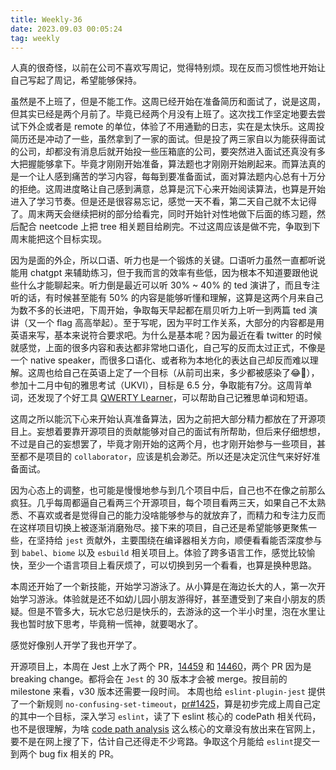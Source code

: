```yaml
---
title: Weekly-36
date: 2023.09.03 00:05:24
tag: weekly
---
```


人真的很奇怪，以前在公司不喜欢写周记，觉得特别烦。现在反而习惯性地开始让自己写起了周记，希望能够保持。

虽然是不上班了，但是不能工作。这周已经开始在准备简历和面试了，说是这周，但其实已经是两个月前了。毕竟已经两个月没有上班了。这次找工作坚定地要去尝试下外企或者是 remote 的单位，体验了不用通勤的日志，实在是太快乐。这周投简历还是冲动了一些，虽然拿到了一家的面试。但是投了两三家自以为能获得面试的公司，却都没有消息后就开始投一些压箱底的公司，要突然进入面试还真没有多大把握能够拿下。毕竟才刚刚开始准备，算法题也才刚刚开始刷起来。而算法真的是一个让人感到痛苦的学习内容，每每到要准备面试，面对算法题内心总有十万分的拒绝。这周进度略让自己感到满意，总算是沉下心来开始阅读算法，也算是开始进入了学习节奏。但是还是很容易忘记，感觉一天不看，第二天自己就不太记得了。周末两天会继续把树的部分给看完，同时开始针对性地做下后面的练习题，然后配合 neetcode 上把 tree 相关题目给刷完。不过这周应该是做不完，争取到下周末能把这个目标实现。

因为是面的外企，所以口语、听力也是一个锻炼的关键。口语听力虽然一直都听说能用 chatgpt 来辅助练习，但于我而言的效率有些低，因为根本不知道要跟他说些什么才能聊起来。听力倒是最近可以听 30% ~ 40% 的 ted 演讲了，而且专注听的话，有时候甚至能有 50% 的内容是能够听懂和理解，这算是这两个月来自己为数不多的长进吧，下周开始，争取每天早起都在扇贝听力上听一到两篇 ted 演讲（又一个 flag 高高举起）。至于写呢，因为平时工作关系，大部分的内容都是用英语来写，基本来说符合要求吧。为什么是基本呢？因为最近在看 twitter 的时候就感觉，上面的很多内容和表达都非常地口语化，自己写的反而太过正式，不像是一个 native speaker，而很多口语化、或者称为本地化的表达自己却反而难以理解。这周也给自己在英语上定了一个目标（从前司出来，多少都被感染了😂🥶），参加十二月中旬的雅思考试（UKVI），目标是 6.5 分，争取能有7分。这周背单词，还发现了个好工具 [QWERTY Learner](https://qwerty.kaiyi.cool/)，可以帮助自己记雅思单词和短语。

这周之所以能沉下心来开始认真准备算法，因为之前把大部分精力都放在了开源项目上。妄想着要靠开源项目的贡献能够对自己的面试有所帮助，但后来仔细想想，不过是自己的妄想罢了，毕竟才刚开始的这两个月，也才刚开始参与一些项目，甚至都不是项目的 `collaborator`，应该是机会渺茫。所以还是决定沉住气来好好准备面试。

因为心态上的调整，也可能是慢慢地参与到几个项目中后，自己也不在像之前那么疯狂。几乎每周都逼自己看两三个开源项目，每个项目看两三天，如果自己不太熟悉、不喜欢或者是觉得自己的能力没啥能够参与的就放弃了，而精力和专注力反而在这样项目切换上被逐渐消磨殆尽。接下来的项目，自己还是希望能够更聚焦一些，在坚持给 `jest` 贡献外，主要围绕在编译器相关方向，顺便看看能否深度参与到 `babel`、`biome` 以及 `esbuild` 相关项目上。体验了跨多语言工作，感觉比较愉快，至少一个语言项目上看厌烦了，可以切换到另一个看看，也算是换种思路。

本周还开始了一个新技能，开始学习游泳了。从小算是在海边长大的人，第一次开始学习游泳。体验就是还不如幼儿园小朋友游得好，甚至遭受到了来自小朋友的质疑。但是不管多大，玩水它总归是快乐的，去游泳的这一个半小时里，泡在水里让我也暂时放下思考，毕竟稍一慌神，就要喝水了。

感觉好像别人开学了我也开学了。

开源项目上，本周在 Jest 上水了两个 PR，[14459](https://github.com/jestjs/jest/pull/14459) 和 [14460](https://github.com/jestjs/jest/pull/14460)，两个 PR 因为是 breaking change。都将会在 `Jest` 的 30 版本才会被 merge。按目前的 milestone 来看，v30 版本还需要一段时间。 本周也给 `eslint-plugin-jest` 提供了一个新规则 `no-confusing-set-timeout`，[pr#1425](https://github.com/jest-community/eslint-plugin-jest/pull/1425)，算是初步完成上周自己定的其中一个目标，深入学习 `eslint`，读了下 eslint 核心的 codePath 相关代码，也不是很理解，为啥 [code path analysis](https://eslint.org/docs/latest/extend/code-path-analysis) 这么核心的文章没有放出来在官网上，要不是在网上搜了下，估计自己还得走不少弯路。争取这个月能给 `eslint`提交一到两个 bug fix 相关的 PR。
